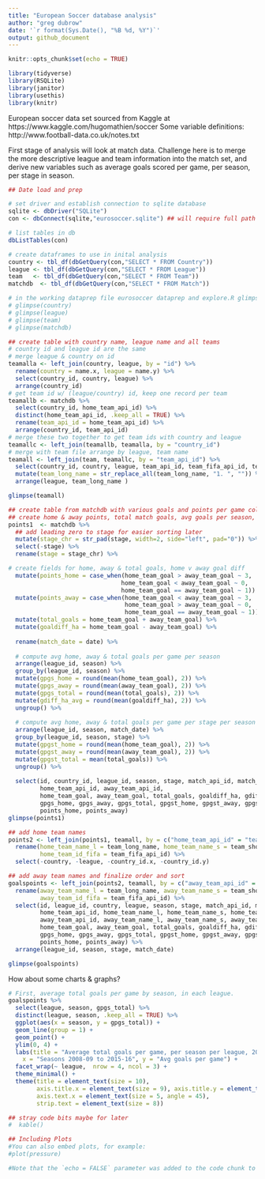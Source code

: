 ```yaml
---
title: "European Soccer database analysis"
author: "greg dubrow"
date: '`r format(Sys.Date(), "%B %d, %Y")`'
output: github_document
---
```


```r
knitr::opts_chunk$set(echo = TRUE)
```


```r

library(tidyverse)
library(RSQLite)
library(janitor)
library(usethis)
library(knitr)
```

European soccer data set sourced from Kaggle at https://www.kaggle.com/hugomathien/soccer
Some variable definitions: http://www.football-data.co.uk/notes.txt

First stage of analysis will look at match data. Challenge here is to merge the more descriptive league and team information into the match set, and derive new variables such as average goals scored per game, per season, per stage in season.

```r

## Date load and prep

# set driver and establish connection to sqlite database
sqlite <- dbDriver("SQLite")
con <- dbConnect(sqlite,"eurosoccer.sqlite") ## will require full path if not in wd

# list tables in db
dbListTables(con)

# create dataframes to use in inital analysis
country <- tbl_df(dbGetQuery(con,"SELECT * FROM Country"))
league <- tbl_df(dbGetQuery(con,"SELECT * FROM League"))
team   <- tbl_df(dbGetQuery(con,"SELECT * FROM Team"))
matchdb  <- tbl_df(dbGetQuery(con,"SELECT * FROM Match"))

# in the working dataprep file eurosoccer dataprep and explore.R glimpses are not commented out
# glimpse(country)
# glimpse(league)
# glimpse(team)
# glimpse(matchdb)

## create table with country name, league name and all teams
# country id and league id are the same
# merge league & country on id
teamalla <- left_join(country, league, by = "id") %>%
  rename(country = name.x, league = name.y) %>%
  select(country_id, country, league) %>%
  arrange(country_id)
# get team id w/ (league/country) id, keep one record per team
teamallb <- matchdb %>%
  select(country_id, home_team_api_id) %>%
  distinct(home_team_api_id, .keep_all = TRUE) %>%
  rename(team_api_id = home_team_api_id) %>%
  arrange(country_id, team_api_id)
# merge these two together to get team ids with country and league
teamallc <- left_join(teamallb, teamalla, by = "country_id")
# merge with team file arrange by league, team name
teamall <- left_join(team, teamallc, by = "team_api_id") %>%
  select(country_id, country, league, team_api_id, team_fifa_api_id, team_long_name, team_short_name) %>%
  mutate(team_long_name = str_replace_all(team_long_name, "1. ", "")) %>%
  arrange(league, team_long_name )

glimpse(teamall)

## create table from matchdb with various goals and points per game columns
## create home & away points, total match goals, avg goals per season, stage (by season)
points1  <- matchdb %>%
  ## add leading zero to stage for easier sorting later
  mutate(stage_chr = str_pad(stage, width=2, side="left", pad="0")) %>%
  select(-stage) %>%
  rename(stage = stage_chr) %>%

# create fields for home, away & total goals, home v away goal diff
  mutate(points_home = case_when(home_team_goal > away_team_goal ~ 3,
                                home_team_goal < away_team_goal ~ 0,
                                home_team_goal == away_team_goal ~ 1)) %>%
  mutate(points_away = case_when(home_team_goal < away_team_goal ~ 3,
                                 home_team_goal > away_team_goal ~ 0,
                                 home_team_goal == away_team_goal ~ 1)) %>%
  mutate(total_goals = home_team_goal + away_team_goal) %>%
  mutate(goaldiff_ha = home_team_goal - away_team_goal) %>%
    
  rename(match_date = date) %>%
  
  # compute avg home, away & total goals per game per season
  arrange(league_id, season) %>%
  group_by(league_id, season) %>%
  mutate(gpgs_home = round(mean(home_team_goal), 2)) %>%
  mutate(gpgs_away = round(mean(away_team_goal), 2)) %>%
  mutate(gpgs_total = round(mean(total_goals), 2)) %>%
  mutate(gdiff_ha_avg = round(mean(goaldiff_ha), 2)) %>%
  ungroup() %>%
    
  # compute avg home, away & total goals per game per stage per season
  arrange(league_id, season, match_date) %>%
  group_by(league_id, season, stage) %>%
  mutate(gpgst_home = round(mean(home_team_goal), 2)) %>%
  mutate(gpgst_away = round(mean(away_team_goal), 2)) %>%
  mutate(gpgst_total = mean(total_goals)) %>%
  ungroup() %>%
  
  select(id, country_id, league_id, season, stage, match_api_id, match_date,
         home_team_api_id, away_team_api_id, 
         home_team_goal, away_team_goal, total_goals, goaldiff_ha, gdiff_ha_avg,
         gpgs_home, gpgs_away, gpgs_total, gpgst_home, gpgst_away, gpgst_total,
         points_home, points_away)
glimpse(points1)

## add home team names
points2 <- left_join(points1, teamall, by = c("home_team_api_id" = "team_api_id")) %>%
  rename(home_team_name_l = team_long_name, home_team_name_s = team_short_name,
         home_team_id_fifa = team_fifa_api_id) %>%
  select(-country, -league, -country_id.x, -country_id.y)

## add away team names and finalize order and sort
goalspoints <- left_join(points2, teamall, by = c("away_team_api_id" = "team_api_id")) %>%
  rename(away_team_name_l = team_long_name, away_team_name_s = team_short_name,
         away_team_id_fifa = team_fifa_api_id) %>%
  select(id, league_id, country, league, season, stage, match_api_id, match_date,
         home_team_api_id, home_team_name_l, home_team_name_s, home_team_id_fifa,
         away_team_api_id, away_team_name_l, away_team_name_s, away_team_id_fifa, 
         home_team_goal, away_team_goal, total_goals, goaldiff_ha, gdiff_ha_avg,
         gpgs_home, gpgs_away, gpgs_total, gpgst_home, gpgst_away, gpgst_total,
         points_home, points_away) %>%
  arrange(league_id, season, stage, match_date)

glimpse(goalspoints)


```

How about some charts & graphs?
```r

# First, average total goals per game by season, in each league.
goalspoints %>%
  select(league, season, gpgs_total) %>%
  distinct(league, season, .keep_all = TRUE) %>%
  ggplot(aes(x = season, y = gpgs_total)) +
  geom_line(group = 1) +
  geom_point() +
  ylim(0, 4) +
  labs(title = "Average total goals per game, per season per league, 2008-09 to 2015-16",
    x = "Seasons 2008-09 to 2015-16", y = "Avg goals per game") +
  facet_wrap(~ league,  nrow = 4, ncol = 3) +
  theme_minimal() +
  theme(title = element_text(size = 10),
        axis.title.x = element_text(size = 9), axis.title.y = element_text(size = 9),
        axis.text.x = element_text(size = 5, angle = 45),
        strip.text = element_text(size = 8))

```


```r
## stray code bits maybe for later
#  kable()

## Including Plots
#You can also embed plots, for example:
#plot(pressure)

#Note that the `echo = FALSE` parameter was added to the code chunk to prevent printing of the R code that #generated the plot.
```